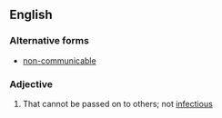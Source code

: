 ==English==

===Alternative forms===
*[[non-communicable]]

===Adjective===
{{en-adj}}

# {{context|of a disease}} That cannot be passed on to others; not [[infectious]]